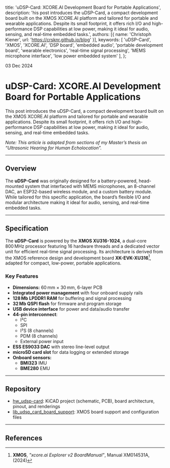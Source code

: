   title: 'uDSP-Card: XCORE.AI Development Board for Portable Applications',
  description: 'his post introduces the uDSP-Card, a compact development board built on the XMOS XCORE.AI platform and tailored for portable and wearable applications. Despite its small footprint, it offers rich I/O and high-performance DSP capabilities at low power, making it ideal for audio, sensing, and real-time embedded tasks.',
  authors: [{ name: 'Christoph Kiener', url: 'https://crsknr.github.io/blog' }],
  keywords: [
    'uDSP-Card',
    'XMOS',
    'XCORE.AI',
    'DSP board',
    'embedded audio',
    'portable development board',
    'wearable electronics',
    'real-time signal processing',
    'MEMS microphone interface',
    'low power embedded system'
  ],
};

03 Dec 2024

# uDSP-Card: XCORE.AI Development Board for Portable Applications

This post introduces the uDSP-Card, a compact development board built on the XMOS XCORE.AI platform and tailored for portable and wearable applications. Despite its small footprint, it offers rich I/O and high-performance DSP capabilities at low power, making it ideal for audio, sensing, and real-time embedded tasks.

*Note: This article is adapted from sections of my Master’s thesis on “Ultrasonic Hearing for Human Echolocation”.*

---

## Overview

The **uDSP-Card** was originally designed for a battery-powered, head-mounted system that interfaced with MEMS microphones, an 8-channel DAC, an ESP32-based wireless module, and a custom battery module. While tailored for this specific application, the board’s flexible I/O and modular architecture making it ideal for audio, sensing, and real-time embedded tasks.

<div className="max-w-m w-full flex justify-center mx-auto my-8">
  <Cover
    src="/blog/blog/udsp-card/udsp_card_assembly.jpg"
    alt="The PCB of the uDSP-Card with headphone line out, USB connector, the XCORE.AI processor and the interconnect."
    caption="Figure 1: The PCB of the uDSP-Card with headphone line out, USB connector, the XCORE.AI processor and the interconnect."
  />
</div>

<div className="max-w-m w-full flex justify-center mx-auto my-8">
  <Cover
    src="/blog/blog/udsp-card/uDSP-Card_HAD-Overview.svg"
    alt="System overview of the uDSP-Card."
    caption="Figure 2: System overview of the uDSP-Card."
  />
</div>

---

## Specification

The **uDSP-Card** is powered by the **XMOS XU316-1024**, a dual-core 800 MHz processor featuring 16 hardware threads and a dedicated vector unit for efficient real-time signal processing. Its architecture is derived from the XMOS reference design and development board **XK-EVK-XU316**[^1], adapted for compact, low-power, portable applications.

### Key Features

- **Dimensions:** 60 mm × 30 mm, 6-layer PCB
- **Integrated power management** with four onboard supply rails
- **128 Mb LPDDR1 RAM** for buffering and signal processing
- **32 Mb QSPI flash** for firmware and program storage
- **USB device interface** for power and data/audio transfer
- **44-pin interconnect**:
  - I²C
  - SPI
  - I²S (8 channels)
  - PDM (8 channels)
  - External power input
- **ESS ES9033 DAC** with stereo line-level output
- **microSD card slot** for data logging or extended storage
- **Onboard sensors:**
  - **BMI323** IMU
  - **BME280** EMU

<div className="max-w-m w-full flex justify-center mx-auto my-8">
  <Cover
    src="/blog/blog/udsp-card/uDSP-Card_HAD-System Architecture.svg"
    alt="Block diagram showing the system architecture of the uDSP-Card and its interfaces."
    caption="Figure 3: Block diagram showing the system architecture of the uDSP-Card and its interfaces."
  />
</div>

<div className="max-w-m w-full flex justify-center mx-auto my-8">
  <Cover
    src="/blog/blog/udsp-card/udsp_card_front.png"
    alt="3D rendering of the front side of the uDSP-Card."
    caption="Figure 4: 3D rendering of the front side of the uDSP-Card."
  />
</div>

<div className="max-w-m w-full flex justify-center mx-auto my-8">
  <Cover
    src="/blog/blog/udsp-card/udsp_card_back.png"
    alt="3D rendering of the back side of the uDSP-Card."
    caption="Figure 5: 3D rendering of the back side of the uDSP-Card."
  />
</div>

---

## Repository

- [hw_udsp-card](https://github.com/crsknr/hw_udsp-card): KiCAD project (schematic, PCB), board architecture, pinout, and renderings
- [lib_udsp_card_board_support](https://github.com/crsknr/lib_udsp_card_board_support): XMOS board support and configuration files

---

## References

[^1]: **XMOS**, *"xcore.ai Explorer v2 BoardManual"*, Manual XM014531A, (2024)

